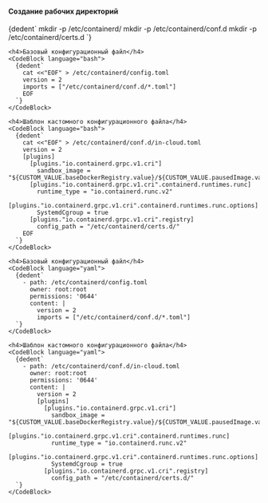 
<Tabs groupId="install-type">

  <TabItem value='Bash'>
    <h4>Создание рабочих директорий</h4>
    <CodeBlock language="bash">
      {dedent`
        mkdir -p /etc/containerd/
        mkdir -p /etc/containerd/conf.d
        mkdir -p /etc/containerd/certs.d
      `}
    </CodeBlock>

    <h4>Базовый конфигурационный файл</h4>
    <CodeBlock language="bash">
      {dedent`
        cat <<"EOF" > /etc/containerd/config.toml
        version = 2
        imports = ["/etc/containerd/conf.d/*.toml"]
        EOF
      `}
    </CodeBlock>

    <h4>Шаблон кастомного конфигурационного файла</h4>
    <CodeBlock language="bash">
      {dedent`
        cat <<"EOF" > /etc/containerd/conf.d/in-cloud.toml
        version = 2
        [plugins]
          [plugins."io.containerd.grpc.v1.cri"]
            sandbox_image = "${CUSTOM_VALUE.baseDockerRegistry.value}/${CUSTOM_VALUE.pausedImage.value}"
          [plugins."io.containerd.grpc.v1.cri".containerd.runtimes.runc]
            runtime_type = "io.containerd.runc.v2"
          [plugins."io.containerd.grpc.v1.cri".containerd.runtimes.runc.options]
            SystemdCgroup = true
          [plugins."io.containerd.grpc.v1.cri".registry]
            config_path = "/etc/containerd/certs.d/"
        EOF
      `}
    </CodeBlock>

  </TabItem>

  <TabItem value='Cloud-init'>

    <h4>Базовый конфигурационный файл</h4>
    <CodeBlock language="yaml">
      {dedent`
        - path: /etc/containerd/config.toml
          owner: root:root
          permissions: '0644'
          content: |
            version = 2
            imports = ["/etc/containerd/conf.d/*.toml"]
      `}
    </CodeBlock>

    <h4>Шаблон кастомного конфигурационного файла</h4>
    <CodeBlock language="yaml">
      {dedent`
        - path: /etc/containerd/conf.d/in-cloud.toml
          owner: root:root
          permissions: '0644'
          content: |
            version = 2
            [plugins]
              [plugins."io.containerd.grpc.v1.cri"]
                sandbox_image = "${CUSTOM_VALUE.baseDockerRegistry.value}/${CUSTOM_VALUE.pausedImage.value}"
              [plugins."io.containerd.grpc.v1.cri".containerd.runtimes.runc]
                runtime_type = "io.containerd.runc.v2"
              [plugins."io.containerd.grpc.v1.cri".containerd.runtimes.runc.options]
                SystemdCgroup = true
              [plugins."io.containerd.grpc.v1.cri".registry]
                config_path = "/etc/containerd/certs.d/"
      `}
    </CodeBlock>

  </TabItem>

</Tabs>
